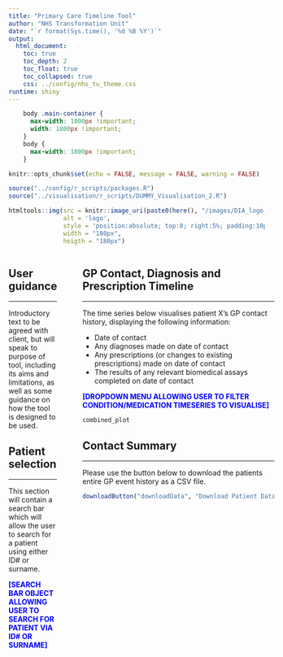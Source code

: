 ```yaml
---
title: "Primary Care Timeline Tool"
author: "NHS Transformation Unit"
date: "`r format(Sys.time(), '%d %B %Y')`"
output:
  html_document:
    toc: true
    toc_depth: 2
    toc_float: true
    toc_collapsed: true
    css: ../config/nhs_tu_theme.css
runtime: shiny
---
```


```css
    body .main-container {
      max-width: 1800px !important;
      width: 1800px !important;
    }
    body {
      max-width: 1800px !important;
    }
```

```r
knitr::opts_chunk$set(echo = FALSE, message = FALSE, warning = FALSE)

source("../config/r_scripts/packages.R")
source("../visualisation/r_scripts/DUMMY_Visualisation_2.R")

```

```r

htmltools::img(src = knitr::image_uri(paste0(here(), "/images/DIA_logo_large.png")), 
               alt = 'logo', 
               style = 'position:absolute; top:0; right:5%; padding:10px;',
               width = "180px",
               heigth = "180px")

```

<style>
  .container-fluid {
    display: flex;
  }
  .sidebar {
    width: 25%; /* Adjust the width as needed */
    padding-right: 50px;
  }
  .main {
    width: 75%; /* Adjust the width as needed */
  }
</style>

<div class="container-fluid">
  <div class="sidebar">

## User guidance
***

Introductory text to be agreed with client, but will speak to purpose of tool, including its aims and limitations, as well as some guidance on how the tool is designed to be used.


## Patient selection
***

This section will contain a search bar which will allow the user to search for a patient using either ID# or surname.

<strong style="color: blue;">[SEARCH BAR OBJECT ALLOWING USER TO SEARCH FOR PATIENT VIA ID# OR SURNAME]</strong>

</div>

  <div class="main">

## GP Contact, Diagnosis and Prescription Timeline
***

The time series below visualises patient X's GP contact history, displaying the following information:

* Date of contact
* Any diagnoses made on date of contact
* Any prescriptions (or changes to existing prescriptions) made on date of contact
* The results of any relevant biomedical assays completed on date of contact

<strong style="color: blue;">[DROPDOWN MENU ALLOWING USER TO FILTER CONDITION/MEDICATION TIMESERIES TO VISUALISE]</strong>

```r
combined_plot
```

## Contact Summary
***

Please use the button below to download the patients entire GP event history as a CSV file.


```r
downloadButton("downloadData", "Download Patient Data as CSV")
```
